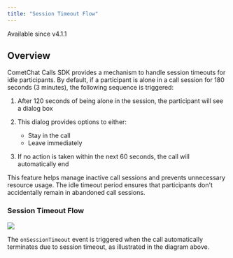 ```yaml
---
title: "Session Timeout Flow"
---
```




Available since v4.1.1

## Overview

CometChat Calls SDK provides a mechanism to handle session timeouts for idle participants. By default, if a participant is alone in a call session for 180 seconds (3 minutes), the following sequence is triggered:

1. After 120 seconds of being alone in the session, the participant will see a dialog box

2. This dialog provides options to either:

   * Stay in the call
   * Leave immediately

3. If no action is taken within the next 60 seconds, the call will automatically end

This feature helps manage inactive call sessions and prevents unnecessary resource usage. The idle timeout period ensures that participants don't accidentally remain in abandoned call sessions.

### Session Timeout Flow

<Frame>
  <img src="/images/d75ea5ed-diagram-afa10cae2acad94dee0d7c69275fd544.svg" />
</Frame>

<Tip>

The `onSessionTimeout` event is triggered when the call automatically terminates due to session timeout, as illustrated in the diagram above.

</Tip>
